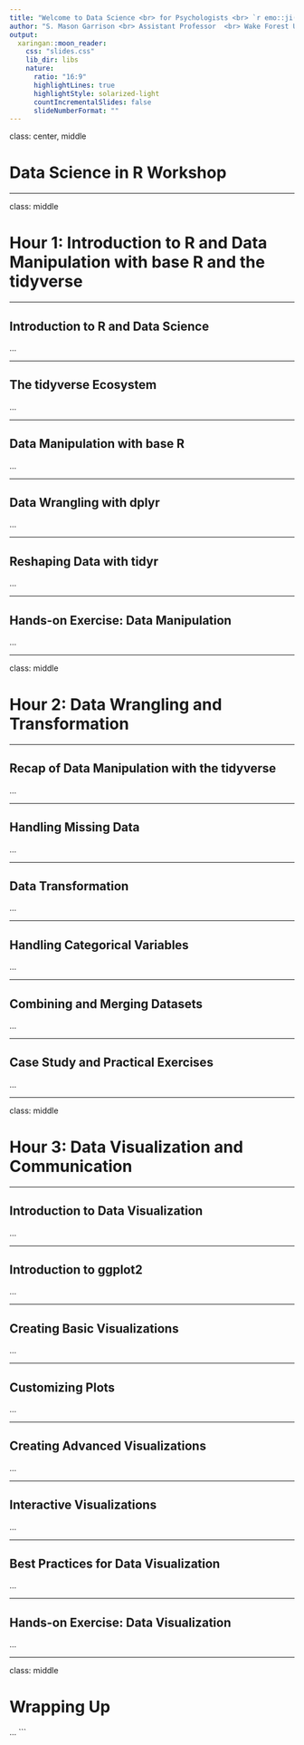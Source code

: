 ```yaml
---
title: "Welcome to Data Science <br> for Psychologists <br> `r emo::ji('cat')`"
author: "S. Mason Garrison <br> Assistant Professor  <br> Wake Forest University"
output:
  xaringan::moon_reader:
    css: "slides.css"
    lib_dir: libs
    nature:
      ratio: "16:9"
      highlightLines: true
      highlightStyle: solarized-light
      countIncrementalSlides: false
      slideNumberFormat: ""
---
```


class: center, middle

# Data Science in R Workshop

---

class: middle

# Hour 1: Introduction to R and Data Manipulation with base R and the tidyverse

---

## Introduction to R and Data Science

...

---

## The tidyverse Ecosystem

...

---

## Data Manipulation with base R

...

---

## Data Wrangling with dplyr

...

---

## Reshaping Data with tidyr

...

---

## Hands-on Exercise: Data Manipulation

...

---

class: middle

# Hour 2: Data Wrangling and Transformation

---

## Recap of Data Manipulation with the tidyverse

...

---

## Handling Missing Data

...

---

## Data Transformation

...

---

## Handling Categorical Variables

...

---

## Combining and Merging Datasets

...

---

## Case Study and Practical Exercises

...

---

class: middle

# Hour 3: Data Visualization and Communication

---

## Introduction to Data Visualization

...

---

## Introduction to ggplot2

...

---

## Creating Basic Visualizations

...

---

## Customizing Plots

...

---

## Creating Advanced Visualizations

...

---

## Interactive Visualizations

...

---

## Best Practices for Data Visualization

...

---

## Hands-on Exercise: Data Visualization

...

---

class: middle

# Wrapping Up

...
```
